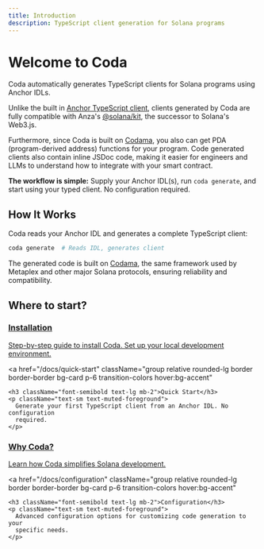 ```yaml
---
title: Introduction
description: TypeScript client generation for Solana programs
---
```


# Welcome to Coda

Coda automatically generates TypeScript clients for Solana programs using Anchor IDLs.

Unlike the built in [Anchor TypeScript client](https://www.anchor-lang.com/docs/clients/typescript), clients generated by Coda are fully compatible with Anza's [@solana/kit](https://github.com/anza-xyz/kit), the successor to Solana's Web3.js.

Furthermore, since Coda is built on [Codama](https://github.com/codama-idl/codama), you also can get PDA (program-derived address) functions for your program. Code generated clients also contain inline JSDoc code, making it easier for engineers and LLMs to understand how to integrate with your smart contract.

**The workflow is simple:** Supply your Anchor IDL(s), run `coda generate`, and start using your typed client. No configuration required.

## How It Works

Coda reads your Anchor IDL and generates a complete TypeScript client:

```bash
coda generate  # Reads IDL, generates client
```

The generated code is built on [Codama](https://github.com/codama-idl/codama), the same framework used by Metaplex and other major Solana protocols, ensuring reliability and compatibility.

## Where to start?

<div className="grid sm:grid-cols-2 gap-6 mt-8">
  <a
    href="/docs/installation"
    className="group relative rounded-lg border border-border bg-card p-6 transition-colors hover:bg-accent"
  >
    <h3 className="font-semibold text-lg mb-2">Installation</h3>
    <p className="text-sm text-muted-foreground">
      Step-by-step guide to install Coda. Set up your local
      development environment.
    </p>
  </a>

  <a
    href="/docs/quick-start"
    className="group relative rounded-lg border border-border bg-card p-6 transition-colors hover:bg-accent"
  >
    <h3 className="font-semibold text-lg mb-2">Quick Start</h3>
    <p className="text-sm text-muted-foreground">
      Generate your first TypeScript client from an Anchor IDL. No configuration
      required.
    </p>
  </a>
</div>

<div className="grid sm:grid-cols-2 gap-6 mt-6">
  <a
    href="/docs/why-coda"
    className="group relative rounded-lg border border-border bg-card p-6 transition-colors hover:bg-accent"
  >
    <h3 className="font-semibold text-lg mb-2">Why Coda?</h3>
    <p className="text-sm text-muted-foreground">
      Learn how Coda simplifies Solana development.
    </p>
  </a>

  <a
    href="/docs/configuration"
    className="group relative rounded-lg border border-border bg-card p-6 transition-colors hover:bg-accent"
  >
    <h3 className="font-semibold text-lg mb-2">Configuration</h3>
    <p className="text-sm text-muted-foreground">
      Advanced configuration options for customizing code generation to your
      specific needs.
    </p>
  </a>
</div>
